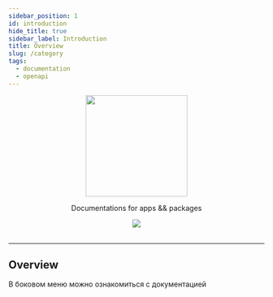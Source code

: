 ```yaml
---
sidebar_position: 1
id: introduction
hide_title: true
sidebar_label: Introduction
title: Overview
slug: /category
tags:
  - documentation
  - openapi
---
```


<head>
  <link rel="apple-touch-icon" href="/apple-touch-icon.png" />
</head>

<div align="center">
  <img
    width="200"
    src="https://avatars.githubusercontent.com/u/147824610?v=4"
  />
</div>

<div align="center">

Documentations for apps && packages

<img src="https://img.shields.io/badge/dynamic/json?style=for-the-badge&logo=meta&color=blueviolet&label=314oner.github.io&query=dependencies%5B%22%40docusaurus%2Fcore%22%5D&url=https%3A%2F%2Fraw.githubusercontent.com%2F314oner%2F314oner.github.io%2Fmaster%2Fapps%2Fdocs-app%2Fpackage.json" />
<br />
<br />

</div>

---

## Overview

В боковом меню можно ознакомиться с документацией

